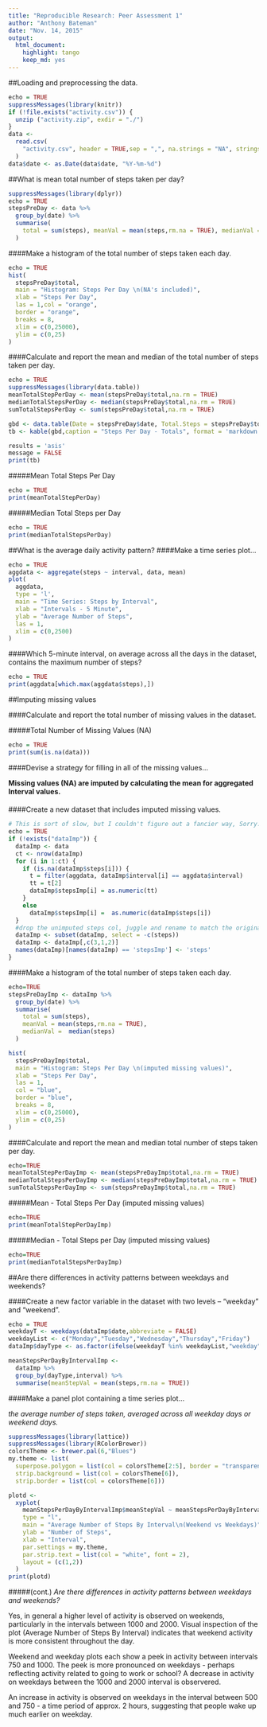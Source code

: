 ```yaml
---
title: "Reproducible Research: Peer Assessment 1"
author: "Anthony Bateman"
date: "Nov. 14, 2015"
output: 
  html_document:
    highlight: tango
    keep_md: yes
---
```


##Loading and preprocessing the data.
```r
echo = TRUE
suppressMessages(library(knitr))
if (!file.exists("activity.csv")) {
  unzip ("activity.zip", exdir = "./")
}
data <-
  read.csv(
    "activity.csv", header = TRUE,sep = ",", na.strings = "NA", stringsAsFactors = FALSE
  )
data$date <- as.Date(data$date, "%Y-%m-%d")
```

##What is mean total number of steps taken per day?

```r
suppressMessages(library(dplyr))
echo = TRUE
stepsPreDay <- data %>%
  group_by(date) %>%
  summarise(
    total = sum(steps), meanVal = mean(steps,rm.na = TRUE), medianVal =  median(steps)
  )
```

####Make a histogram of the total number of steps taken each day.

```r
echo = TRUE
hist(
  stepsPreDay$total,
  main = "Histogram: Steps Per Day \n(NA's included)",
  xlab = "Steps Per Day",
  las = 1,col = "orange",
  border = "orange",
  breaks = 8,
  xlim = c(0,25000),
  ylim = c(0,25)
)
```

####Calculate and report the mean and median of the total number of steps taken per day.

```r
echo = TRUE
suppressMessages(library(data.table))
meanTotalStepPerDay <- mean(stepsPreDay$total,na.rm = TRUE)
medianTotalStepsPerDay <- median(stepsPreDay$total,na.rm = TRUE)
sumTotalStepsPerDay <- sum(stepsPreDay$total,na.rm = TRUE)

gbd <- data.table(Date = stepsPreDay$date, Total.Steps = stepsPreDay$total)
tb <- kable(gbd,caption = "Steps Per Day - Totals", format = 'markdown')
```

```r

results = 'asis'
message = FALSE 
print(tb)

```

#####Mean Total Steps Per Day

```r
echo = TRUE
print(meanTotalStepPerDay)
```

#####Median Total Steps per Day

```r
echo = TRUE
print(medianTotalStepsPerDay)
```

##What is the average daily activity pattern?
####Make a time series plot...

```r
echo = TRUE
aggdata <- aggregate(steps ~ interval, data, mean)
plot(
  aggdata,
  type = 'l',
  main = "Time Series: Steps by Interval",
  xlab = "Intervals - 5 Minute",
  ylab = "Average Number of Steps",
  las = 1,
  xlim = c(0,2500)
)
```

####Which 5-minute interval, on average across all the days in the dataset, contains the maximum number of steps?

```r
echo = TRUE
print(aggdata[which.max(aggdata$steps),])
```

##Imputing missing values

####Calculate and report the total number of missing values in the dataset.

#####Total Number of Missing Values (NA)

```r
echo = TRUE
print(sum(is.na(data)))
```

####Devise a strategy for filling in all of the missing values...

**Missing values (NA) are imputed by calculating the mean for aggregated Interval values.**

####
####Create a new dataset that includes imputed missing values.

```r
# This is sort of slow, but I couldn't figure out a fancier way, Sorry.
echo = TRUE
if (!exists("dataImp")) {
  dataImp <- data
  ct <- nrow(dataImp)
  for (i in 1:ct) {
    if (is.na(dataImp$steps[i])) {
      t = filter(aggdata, dataImp$interval[i] == aggdata$interval)
      tt = t[2]
      dataImp$stepsImp[i] = as.numeric(tt)
    }
    else
      dataImp$stepsImp[i] =  as.numeric(dataImp$steps[i])
  }
  #drop the unimputed steps col, juggle and rename to match the originaal data set.
  dataImp <- subset(dataImp, select = -c(steps))
  dataImp <- dataImp[,c(3,1,2)]
  names(dataImp)[names(dataImp) == 'stepsImp'] <- 'steps'
}
```

####Make a histogram of the total number of steps taken each day.

```r
echo=TRUE
stepsPreDayImp <- dataImp %>%
  group_by(date) %>%
  summarise(
    total = sum(steps),
    meanVal = mean(steps,rm.na = TRUE),
    medianVal =  median(steps)
  )

hist(
  stepsPreDayImp$total,
  main = "Histogram: Steps Per Day \n(imputed missing values)",
  xlab = "Steps Per Day",
  las = 1,
  col = "blue",
  border = "blue",
  breaks = 8,
  xlim = c(0,25000),
  ylim = c(0,25)
)
```

####Calculate and report the mean and median total number of steps taken per day.

```r
echo=TRUE
meanTotalStepPerDayImp <- mean(stepsPreDayImp$total,na.rm = TRUE)
medianTotalStepsPerDayImp <- median(stepsPreDayImp$total,na.rm = TRUE)
sumTotalStepsPerDayImp <- sum(stepsPreDayImp$total,na.rm = TRUE)
```

#####Mean - Total Steps Per Day (imputed missing values)
```r
echo=TRUE
print(meanTotalStepPerDayImp)
```
#####Median - Total Steps per Day (imputed missing values)
```r
echo=TRUE
print(medianTotalStepsPerDayImp)
```

##Are there differences in activity patterns between weekdays and weekends?

####Create a new factor variable in the dataset with two levels – "weekday" and "weekend".
```r
echo = TRUE
weekdayT <- weekdays(dataImp$date,abbreviate = FALSE)
weekdayList <- c("Monday","Tuesday","Wednesday","Thursday","Friday")
dataImp$dayType <- as.factor(ifelse(weekdayT %in% weekdayList,"weekday","weekend"))

meanStepsPerDayByIntervalImp <- 
  dataImp %>% 
  group_by(dayType,interval) %>% 
  summarise(meanStepVal = mean(steps,rm.na = TRUE))
```

####Make a panel plot containing a time series plot...

*the average number of steps taken, averaged across all weekday days or weekend days.*

```r
suppressMessages(library(lattice))
suppressMessages(library(RColorBrewer))
colorsTheme <- brewer.pal(6,"Blues")
my.theme <- list(
  superpose.polygon = list(col = colorsTheme[2:5], border = "transparent"),
  strip.background = list(col = colorsTheme[6]),
  strip.border = list(col = colorsTheme[6]))

plotd <-
  xyplot(
    meanStepsPerDayByIntervalImp$meanStepVal ~ meanStepsPerDayByIntervalImp$interval | meanStepsPerDayByIntervalImp$dayType,
    type = "l",
    main = "Average Number of Steps By Interval\n(Weekend vs Weekdays)",
    ylab = "Number of Steps",
    xlab = "Interval",
    par.settings = my.theme,
    par.strip.text = list(col = "white", font = 2),
    layout = (c(1,2))
  )
print(plotd)
```

#####(cont.) *Are there differences in activity patterns between weekdays and weekends?*

Yes, in general a higher level of activity is observed on weekends, particularly in the intervals between 1000 and 2000.
Visual inspection of the plot (Average Number of Steps By Interval) indicates that weekend activity is more consistent throughout the day.

Weekend and weekday plots each show a peek in activity between intervals 750 and 1000. The peek is more pronounced on weekdays - perhaps reflecting activity related to going to work or school? A decrease in activity on weekdays between the 1000 and 2000 interval is observered.

An increase in activity is observed on weekdays in the interval between 500 and 750 - a time period of approx. 2 hours, suggesting that people wake up much earlier on weekday.
